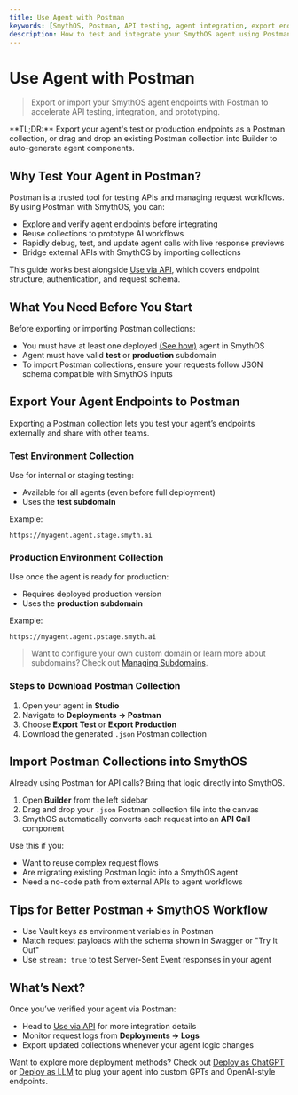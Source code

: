 ```yaml
---
title: Use Agent with Postman
keywords: [SmythOS, Postman, API testing, agent integration, export endpoints, import collection]
description: How to test and integrate your SmythOS agent using Postman collections.
---
```


# Use Agent with Postman

> Export or import your SmythOS agent endpoints with Postman to accelerate API testing, integration, and prototyping.

<InfoCallout>
**TL;DR:** Export your agent's test or production endpoints as a Postman collection, or drag and drop an existing Postman collection into Builder to auto-generate agent components.
</InfoCallout>

<Divider />

## Why Test Your Agent in Postman?

Postman is a trusted tool for testing APIs and managing request workflows. By using Postman with SmythOS, you can:

- Explore and verify agent endpoints before integrating
- Reuse collections to prototype AI workflows
- Rapidly debug, test, and update agent calls with live response previews
- Bridge external APIs with SmythOS by importing collections

This guide works best alongside [Use via API](/docs/agent-deployments/deployments/deploy-as-api), which covers endpoint structure, authentication, and request schema.

<Divider />

## What You Need Before You Start

Before exporting or importing Postman collections:

- You must have at least one deployed [(See how)](/docs/agent-deployments/overview) agent in SmythOS
- Agent must have valid **test** or **production** subdomain
- To import Postman collections, ensure your requests follow JSON schema compatible with SmythOS inputs

<Divider />

## Export Your Agent Endpoints to Postman

Exporting a Postman collection lets you test your agent’s endpoints externally and share with other teams.

### Test Environment Collection

Use for internal or staging testing:

- Available for all agents (even before full deployment)
- Uses the **test subdomain**

Example:
```text
https://myagent.agent.stage.smyth.ai
```

### Production Environment Collection

Use once the agent is ready for production:

- Requires deployed production version
- Uses the **production subdomain**

Example:
```text
https://myagent.agent.pstage.smyth.ai
```

> Want to configure your own custom domain or learn more about subdomains? Check out [Managing Subdomains](/docs/agent-deployments/subdomains).

### Steps to Download Postman Collection

1. Open your agent in **Studio**  
2. Navigate to **Deployments → Postman**  
3. Choose **Export Test** or **Export Production**  
4. Download the generated `.json` Postman collection

<Arcade src="https://demo.arcade.software/CI0fMYdVuulWQlXdLHHo?embed&embed_mobile=tab&embed_desktop=inline&show_copy_link=true" title="Export Agent to Postman | SmythOS" />

<Divider />

## Import Postman Collections into SmythOS

Already using Postman for API calls? Bring that logic directly into SmythOS.

1. Open **Builder** from the left sidebar  
2. Drag and drop your `.json` Postman collection file into the canvas  
3. SmythOS automatically converts each request into an **API Call** component

Use this if you:

- Want to reuse complex request flows
- Are migrating existing Postman logic into a SmythOS agent
- Need a no-code path from external APIs to agent workflows

<Arcade src="https://demo.arcade.software/GTrFqGZF3az6Z128wTrU?embed&embed_mobile=tab&embed_desktop=inline&show_copy_link=true" title="Import Postman Collection | SmythOS" />

<Divider />

## Tips for Better Postman + SmythOS Workflow

- Use Vault keys as environment variables in Postman
- Match request payloads with the schema shown in Swagger or "Try It Out"
- Use `stream: true` to test Server-Sent Event responses in your agent

<PromptCard prompt="Drag a Postman collection into Builder to scaffold your agent from real-world API workflows." />

<Divider />

## What’s Next?

Once you’ve verified your agent via Postman:

- Head to [Use via API](/docs/agent-deployments/deployments/deploy-as-api) for more integration details
- Monitor request logs from **Deployments → Logs**
- Export updated collections whenever your agent logic changes

Want to explore more deployment methods? Check out [Deploy as ChatGPT](/docs/agent-deployments/deployments/deploy-as-chatgpt) or [Deploy as LLM](/docs/agent-deployments/deployments/deploy-as-llm) to plug your agent into custom GPTs and OpenAI-style endpoints.

<Divider />
